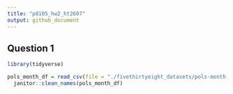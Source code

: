 ```yaml
---
title: "p8105_hw2_ht2607"
output: github_document
---
```


## Question 1

```r
library(tidyverse)
```

```r
pols_month_df = read_csv(file = "./fivethirtyeight_datasets/pols-month.csv") |>
  janitor::clean_names(pols_month_df)
```

